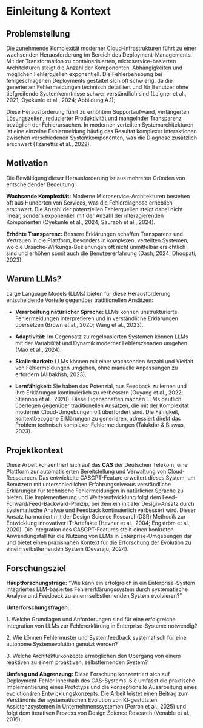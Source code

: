 # Einleitung & Kontext

```{=latex}
\setcounter{figure}{0}
\setcounter{table}{0}
```

## Problemstellung

Die zunehmende Komplexität moderner Cloud-Infrastrukturen führt zu einer wachsenden Herausforderung im Bereich des Deployment-Managements. Mit der Transformation zu containerisierten, microservice-basierten Architekturen steigt die Anzahl der Komponenten, Abhängigkeiten und möglichen Fehlerquellen exponentiell. Die Fehlerbehebung bei fehlgeschlagenen Deployments gestaltet sich oft schwierig, da die generierten Fehlermeldungen technisch detailliert und für Benutzer ohne tiefgreifende Systemkenntnisse schwer verständlich sind (Laigner et al., 2021; Oyekunle et al., 2024; Abbildung A.1);

Diese Herausforderung führt zu erhöhtem Supportaufwand, verlängerten Lösungszeiten, reduzierter Produktivität und mangelnder Transparenz bezüglich der Fehlerursachen. In modernen verteilten Systemarchitekturen ist eine einzelne Fehlermeldung häufig das Resultat komplexer Interaktionen zwischen verschiedenen Systemkomponenten, was die Diagnose zusätzlich erschwert (Tzanettis et al., 2022).

## Motivation

Die Bewältigung dieser Herausforderung ist aus mehreren Gründen von entscheidender Bedeutung:

**Wachsende Komplexität:** Moderne Microservice-Architekturen bestehen oft aus Hunderten von Services, was die Fehlerdiagnose erheblich erschwert. Die Anzahl der potenziellen Fehlerquellen steigt dabei nicht linear, sondern exponentiell mit der Anzahl der interagierenden Komponenten (Oyekunle et al., 2024; Saurabh et al., 2024).

**Erhöhte Transparenz:** Bessere Erklärungen schaffen Transparenz und Vertrauen in die Plattform, besonders in komplexen, verteilten Systemen, wo die Ursache-Wirkungs-Beziehungen oft nicht unmittelbar ersichtlich sind und erhöhen somit auch die Benutzererfahrung (Dash, 2024; Dhoopati, 2023).

## Warum LLMs?

Large Language Models (LLMs) bieten für diese Herausforderung entscheidende Vorteile gegenüber traditionellen Ansätzen:

-   **Verarbeitung natürlicher Sprache:** LLMs können unstrukturierte Fehlermeldungen interpretieren und in verständliche Erklärungen übersetzen (Brown et al., 2020; Wang et al., 2023).

-   **Adaptivität:** Im Gegensatz zu regelbasierten Systemen können LLMs mit der Variabilität und Dynamik moderner Fehlerszenarien umgehen (Mao et al., 2024).

-   **Skalierbarkeit:** LLMs können mit einer wachsenden Anzahl und Vielfalt von Fehlermeldungen umgehen, ohne manuelle Anpassungen zu erfordern (Alibakhsh, 2023).

-   **Lernfähigkeit:** Sie haben das Potenzial, aus Feedback zu lernen und ihre Erklärungen kontinuierlich zu verbessern (Ouyang et al., 2022; Stiennon et al., 2020). Diese Eigenschaften machen LLMs deutlich überlegen gegenüber traditionellen Ansätzen, die mit der Komplexität moderner Cloud-Umgebungen oft überfordert sind. Die Fähigkeit, kontextbezogene Erklärungen zu generieren, adressiert direkt das Problem technisch komplexer Fehlermeldungen (Talukdar & Biswas, 2023).

## Projektkontext

Diese Arbeit konzentriert sich auf das **CAS** der Deutschen Telekom, eine Plattform zur automatisierten Bereitstellung und Verwaltung von Cloud-Ressourcen. Das entwickelte CASGPT-Feature erweitert dieses System, um Benutzern mit unterschiedlichen Erfahrungsniveaus verständliche Erklärungen für technische Fehlermeldungen in natürlicher Sprache zu bieten. Die Implementierung und Weiterentwicklung folgt dem Feed-Forward/Feed-Backward-Prinzip, bei dem ein initialer Design-Ansatz durch systematische Analyse und Feedback kontinuierlich verbessert wird. Dieser Ansatz harmoniert mit der Design Science Research(DSR) Methodik zur Entwicklung innovativer IT-Artefakte (Hevner et al., 2004; Engström et al., 2020). Die Integration des CASGPT-Features stellt einen konkreten Anwendungsfall für die Nutzung von LLMs in Enterprise-Umgebungen dar und bietet einen praxisnahen Kontext für die Erforschung der Evolution zu einem selbstlernenden System (Devaraju, 2024).

## Forschungsziel

**Hauptforschungsfrage:** "Wie kann ein erfolgreich in ein Enterprise-System integriertes LLM-basiertes Fehlererklärungssystem durch systematische Analyse und Feedback zu einem selbstlernenden System evolvieren?"

**Unterforschungsfragen:**

1\. Welche Grundlagen und Anforderungen sind für eine erfolgreiche Integration von LLMs zur Fehlererklärung in Enterprise-Systeme notwendig?

2\. Wie können Fehlermuster und Systemfeedback systematisch für eine autonome Systemevolution genutzt werden?

3\. Welche Architekturkonzepte ermöglichen den Übergang von einem reaktiven zu einem proaktiven, selbstlernenden System?

**Umfang und Abgrenzung:** Diese Forschung konzentriert sich auf Deployment-Fehler innerhalb des CAS-Systems. Sie umfasst die praktische Implementierung eines Prototyps und die konzeptionelle Ausarbeitung eines evolutionären Entwicklungskonzepts. Die Arbeit leistet einen Beitrag zum Verständnis der systematischen Evolution von KI-gestützten Assistenzsystemen in Unternehmenssystemen (Perron et al., 2025) und folgt dem iterativen Prozess von Design Science Research (Venable et al., 2016).